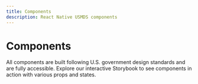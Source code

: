 ```yaml
---
title: Components
description: React Native USMDS components
---
```


# Components

All components are built following U.S. government design standards and are fully accessible. Explore our interactive Storybook to see components in action with various props and states.

<Cards>
  <Card title='Alert' href='/docs/components/alert' />
  <Card title='Avatar' href='/docs/components/avatar' />
  <Card title='Badge' href='/docs/components/badge' />
  <Card title='Banner' href='/docs/components/banner' />
  <Card title='Button' href='/docs/components/button' />
  <Card title='ButtonGroup' href='/docs/components/button-group' />
  <Card title='Card' href='/docs/components/card' />
  <Card title='Checkbox' href='/docs/components/checkbox' />
  <Card title='CheckboxTile' href='/docs/components/checkbox-tile' />
  <Card title='Collapsible' href='/docs/components/collapsible' />
  <Card title='Dialog' href='/docs/components/dialog' />
  <Card title='Icon' href='/docs/components/icon' />
  <Card title='Link' href='/docs/components/link' />
  <Card title='Pagination' href='/docs/components/pagination' />
  <Card title='Progress' href='/docs/components/progress' />
  <Card title='Snackbar' href='/docs/components/snackbar' />
  <Card title='StepIndicator' href='/docs/components/step-indicator' />
  <Card title='Text' href='/docs/components/text' />
  <Card title='TextArea' href='/docs/components/textarea' />
  <Card title='TextInput' href='/docs/components/text-input' />
  <Card title='Toggle' href='/docs/components/toggle' />
</Cards>
